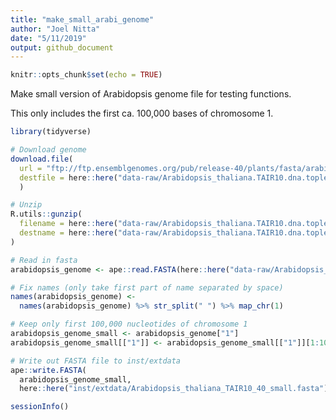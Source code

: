 ```yaml
---
title: "make_small_arabi_genome"
author: "Joel Nitta"
date: "5/11/2019"
output: github_document
---
```


```r
knitr::opts_chunk$set(echo = TRUE)
```

Make small version of Arabidopsis genome file for testing functions.

This only includes the first ca. 100,000 bases of chromosome 1.

```r
library(tidyverse)

# Download genome
download.file(
  url = "ftp://ftp.ensemblgenomes.org/pub/release-40/plants/fasta/arabidopsis_thaliana/dna/Arabidopsis_thaliana.TAIR10.dna.toplevel.fa.gz",
  destfile = here::here("data-raw/Arabidopsis_thaliana.TAIR10.dna.toplevel.fa.gz")
  )

# Unzip
R.utils::gunzip(
  filename = here::here("data-raw/Arabidopsis_thaliana.TAIR10.dna.toplevel.fa.gz"),
  destname = here::here("data-raw/Arabidopsis_thaliana.TAIR10.dna.toplevel.fasta")
)

# Read in fasta
arabidopsis_genome <- ape::read.FASTA(here::here("data-raw/Arabidopsis_thaliana.TAIR10.dna.toplevel.fasta"))

# Fix names (only take first part of name separated by space)
names(arabidopsis_genome) <-
  names(arabidopsis_genome) %>% str_split(" ") %>% map_chr(1)

# Keep only first 100,000 nucleotides of chromosome 1
arabidopsis_genome_small <- arabidopsis_genome["1"]
arabidopsis_genome_small[["1"]] <- arabidopsis_genome_small[["1"]][1:100000]

# Write out FASTA file to inst/extdata
ape::write.FASTA(
  arabidopsis_genome_small,
  here::here("inst/extdata/Arabidopsis_thaliana_TAIR10_40_small.fasta"))

sessionInfo()
```
